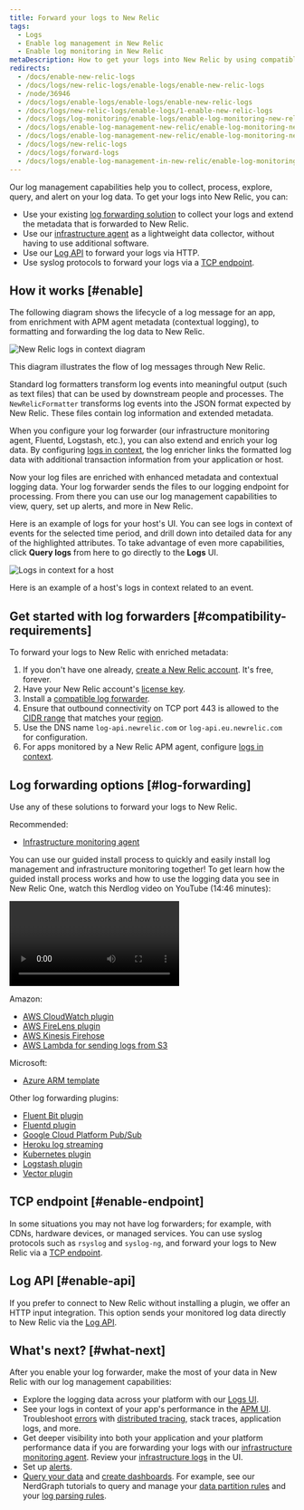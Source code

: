 ```yaml
---
title: Forward your logs to New Relic
tags:
  - Logs
  - Enable log management in New Relic
  - Enable log monitoring in New Relic
metaDescription: How to get your logs into New Relic by using compatible log forwarder plugins.
redirects:
  - /docs/enable-new-relic-logs
  - /docs/logs/new-relic-logs/enable-logs/enable-new-relic-logs
  - /node/36946
  - /docs/logs/enable-logs/enable-logs/enable-new-relic-logs
  - /docs/logs/new-relic-logs/enable-logs/1-enable-new-relic-logs
  - /docs/logs/log-monitoring/enable-logs/enable-log-monitoring-new-relic
  - /docs/logs/enable-log-management-new-relic/enable-log-monitoring-new-relic
  - /docs/logs/enable-log-management-new-relic/enable-log-monitoring-new-relic/enable-log-management-new-relic
  - /docs/logs/new-relic-logs
  - /docs/logs/forward-logs
  - /docs/logs/enable-log-management-in-new-relic/enable-log-monitoring-in-new-relicYES
---
```




Our log management capabilities help you to collect, process, explore, query, and alert on your log data. To get your logs into New Relic, you can:

* Use your existing [log forwarding solution](#log-forwarding) to collect your logs and extend the metadata that is forwarded to New Relic.
* Use our [infrastructure agent](/docs/logs/forward-logs/forward-your-logs-using-infrastructure-agent) as a lightweight data collector, without having to use additional software.
* Use our [Log API](/docs/logs/log-api/introduction-log-api) to forward your logs via HTTP.
* Use syslog protocols to forward your logs via a [TCP endpoint](/docs/logs/log-api/use-tcp-endpoint-forward-logs-new-relic).

## How it works [#enable]

The following diagram shows the lifecycle of a log message for an app, from enrichment with APM agent metadata (contextual logging), to formatting and forwarding the log data to New Relic.

<img
  src={newRelicLogsInContextDiagram}
  title="new-relic-logs-in-context-diagram.jpg"
  alt="New Relic logs in context diagram"
/>

<figcaption>
  This diagram illustrates the flow of log messages through New Relic.
</figcaption>

Standard log formatters transform log events into meaningful output (such as text files) that can be used by downstream people and processes. The `NewRelicFormatter` transforms log events into the JSON format expected by New Relic. These files contain log information and extended metadata.

When you configure your log forwarder (our infrastructure monitoring agent, Fluentd, Logstash, etc.), you can also extend and enrich your log data. By configuring [logs in context](/docs/logs/enable-log-management-new-relic/configure-logs-context/configure-logs-context-apm-agents/), the log enricher links the formatted log data with additional transaction information from your application or host.

Now your log files are enriched with enhanced metadata and contextual logging data. Your log forwarder sends the files to our logging endpoint for processing. From there you can use our log management capabilities to view, query, set up alerts, and more in New Relic.

Here is an example of logs for your host's UI. You can see logs in context of events for the selected time period, and drill down into detailed data for any of the highlighted attributes. To take advantage of even more capabilities, click **Query logs** from here to go directly to the **Logs** UI.

<img
  src={demotronHostLogs123021}
  title="Logs in context for a host"
  alt="Logs in context for a host"
/>

<figcaption>
  Here is an example of a host's logs in context related to an event.
</figcaption>

## Get started with log forwarders [#compatibility-requirements]

To forward your logs to New Relic with enriched metadata:

1. If you don't have one already, [create a New Relic account](https://newrelic.com/signup). It's free, forever.
2. Have your New Relic account's [license key](/docs/accounts/install-new-relic/account-setup/license-key).
3. Install a [compatible log forwarder](#log-forwarding).
4. Ensure that outbound connectivity on TCP port 443 is allowed to the [CIDR range](/docs/using-new-relic/cross-product-functions/install-configure/networks/#infrastructure) that matches your [region](/docs/using-new-relic/welcome-new-relic/get-started/our-eu-us-region-data-centers).
5. Use the DNS name `log-api.newrelic.com` or `log-api.eu.newrelic.com` for configuration.
6. For apps monitored by a New Relic APM agent, configure [logs in context](/docs/logs/enable-log-management-new-relic/configure-logs-context/configure-logs-context-apm-agents/).

## Log forwarding options [#log-forwarding]

Use any of these solutions to forward your logs to New Relic.

Recommended:

* [Infrastructure monitoring agent](/docs/logs/forward-logs/forward-your-logs-using-infrastructure-agent/)

You can use our guided install process to quickly and easily install log management and infrastructure monitoring together! To get learn how the guided install process works and how to use the logging data you see in New Relic One, watch this Nerdlog video on YouTube (14:46 minutes):

<Video
  id="_II9Y-jOE7k"
  type="youtube"
/>

Amazon:

* [AWS CloudWatch plugin](/docs/logs/forward-logs/aws-lambda-sending-cloudwatch-logs/)
* [AWS FireLens plugin](/docs/logs/forward-logs/aws-firelens-plugin-log-forwarding/)
* [AWS Kinesis Firehose](/docs/logs/forward-logs/stream-logs-using-kinesis-data-firehose/)
* [AWS Lambda for sending logs from S3](/docs/logs/forward-logs/aws-lambda-sending-logs-s3/)

Microsoft:

* [Azure ARM template](/docs/logs/forward-logs/azure-log-forwarding/)

Other log forwarding plugins:

* [Fluent Bit plugin](/docs/logs/forward-logs/fluent-bit-plugin-log-forwarding/)
* [Fluentd plugin](/docs/logs/forward-logs/fluentd-plugin-log-forwarding/)
* [Google Cloud Platform Pub/Sub](/docs/logs/forward-logs/google-cloud-platform-log-forwarding)
* [Heroku log streaming](/docs/logs/forward-logs/heroku-log-forwarding/)
* [Kubernetes plugin](/docs/logs/forward-logs/kubernetes-plugin-log-forwarding/)
* [Logstash plugin](/docs/logs/forward-logs/logstash-plugin-log-forwarding/)
* [Vector plugin](/docs/logs/forward-logs/vector-output-sink-log-forwarding/)

## TCP endpoint [#enable-endpoint]

In some situations you may not have log forwarders; for example, with CDNs, hardware devices, or managed services. You can use syslog protocols such as `rsyslog` and `syslog-ng`, and forward your logs to New Relic via a [TCP endpoint](/docs/logs/log-management/log-api/use-tcp-endpoint-forward-logs-new-relic/).

## Log API [#enable-api]

If you prefer to connect to New Relic without installing a plugin, we offer an HTTP input integration. This option sends your monitored log data directly to New Relic via the [Log API](/docs/logs/log-api/introduction-log-api).

## What's next? [#what-next]

After you enable your log forwarder, make the most of your data in New Relic with our log management capabilities:

* Explore the logging data across your platform with our [Logs UI](/docs/logs/ui-data/use-logs-ui).
* See your logs in context of your app's performance in the [APM UI](/docs/logs/ui-data/use-logs-ui/#links). Troubleshoot [errors](/docs/apm/apm-ui-pages/error-analytics/errors-page-find-fix-verify-problems/) with [distributed tracing](/docs/apm/distributed-tracing/ui-data/understand-use-distributed-tracing-data), stack traces, application logs, and more.
* Get deeper visibility into both your application and your platform performance data if you are forwarding your logs with our [infrastructure monitoring agent](/docs/logs/forward-logs/forward-your-logs-using-infrastructure-agent/). Review your [infrastructure logs](/docs/logs/ui-data/use-logs-ui/#links) in the UI.
* Set up [alerts](/docs/alerts-applied-intelligence/new-relic-alerts/alert-conditions/create-alert-conditions/).
* [Query your data](/docs/query-your-data/explore-query-data/get-started/introduction-querying-new-relic-data/) and [create dashboards](/docs/query-your-data/explore-query-data/dashboards/introduction-dashboards/). For example, see our NerdGraph tutorials to query and manage your [data partition rules](/docs/apis/nerdgraph/examples/nerdgraph-data-partition-rules-tutorial) and your [log parsing rules](/docs/apis/nerdgraph/examples/nerdgraph-log-parsing-rules-tutorial).
